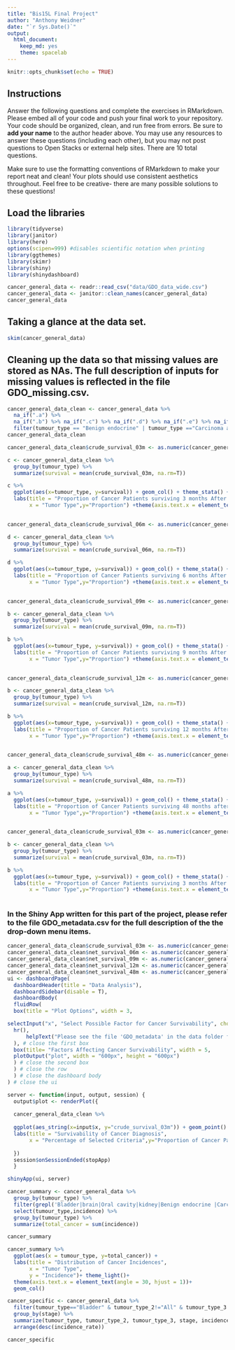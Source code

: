 ```yaml
---
title: "Bis15L Final Project"
author: "Anthony Weidner"
date: "`r Sys.Date()`"
output:
  html_document: 
    keep_md: yes
    theme: spacelab
---
```


```r
knitr::opts_chunk$set(echo = TRUE)
```

## Instructions
Answer the following questions and complete the exercises in RMarkdown. Please embed all of your code and push your final work to your repository. Your code should be organized, clean, and run free from errors. Be sure to **add your name** to the author header above. You may use any resources to answer these questions (including each other), but you may not post questions to Open Stacks or external help sites. There are 10 total questions.  

Make sure to use the formatting conventions of RMarkdown to make your report neat and clean! Your plots should use consistent aesthetics throughout. Feel free to be creative- there are many possible solutions to these questions!  


## Load the libraries
```r
library(tidyverse)
library(janitor)
library(here)
options(scipen=999) #disables scientific notation when printing
library(ggthemes)
library(skimr)
library(shiny)
library(shinydashboard)
```


```r
cancer_general_data <- readr::read_csv("data/GDO_data_wide.csv")
cancer_general_data <- janitor::clean_names(cancer_general_data)
cancer_general_data
```



## Taking a glance at the data set.
```r
skim(cancer_general_data)
```



## Cleaning up the data so that missing values are stored as NAs. The full description of inputs for missing values is reflected in the file GDO_missing.csv. 
```r
cancer_general_data_clean <- cancer_general_data %>%
  na_if(".a") %>%
  na_if(".b") %>% na_if(".c") %>% na_if(".d") %>% na_if(".e") %>% na_if(".f") %>% na_if(".g") %>% na_if(".h") %>% na_if(".i") %>% na_if(".j")%>% na_if(".k")%>% na_if(".m") %>%
  filter(tumour_type == "Benign endocrine" | tumour_type =="Carcinoma and Other" | tumour_type =="Malignant brain" | tumour_type =="Malignant epithelial" |  tumour_type =="Non-malignant brain" | tumour_type =="Neuroendocrine")
cancer_general_data_clean
```



```r
cancer_general_data_clean$crude_survival_03m <- as.numeric(cancer_general_data_clean$crude_survival_03m)

c <- cancer_general_data_clean %>%
  group_by(tumour_type) %>%
  summarize(survival = mean(crude_survival_03m, na.rm=T))

c %>%
  ggplot(aes(x=tumour_type, y=survival)) + geom_col() + theme_stata() +
  labs(title = "Proportion of Cancer Patients surviving 3 months After Diagnosis",
       x = "Tumor Type",y="Proportion") +theme(axis.text.x = element_text(angle = 50, hjust = 1))
  
```


```r
cancer_general_data_clean$crude_survival_06m <- as.numeric(cancer_general_data_clean$crude_survival_06m)

d <- cancer_general_data_clean %>%
  group_by(tumour_type) %>%
  summarize(survival = mean(crude_survival_06m, na.rm=T))

d %>%
  ggplot(aes(x=tumour_type, y=survival)) + geom_col() + theme_stata() +
  labs(title = "Proportion of Cancer Patients surviving 6 months After Diagnosis",
       x = "Tumor Type",y="Proportion") +theme(axis.text.x = element_text(angle = 50, hjust = 1))
  
```

```r
cancer_general_data_clean$crude_survival_09m <- as.numeric(cancer_general_data_clean$crude_survival_09m)

b <- cancer_general_data_clean %>%
  group_by(tumour_type) %>%
  summarize(survival = mean(crude_survival_09m, na.rm=T))

b %>%
  ggplot(aes(x=tumour_type, y=survival)) + geom_col() + theme_stata() +
  labs(title = "Proportion of Cancer Patients surviving 9 months After Diagnosis",
       x = "Tumor Type",y="Proportion") +theme(axis.text.x = element_text(angle = 50, hjust = 1))
  
```

```r
cancer_general_data_clean$crude_survival_12m <- as.numeric(cancer_general_data_clean$crude_survival_12m)

b <- cancer_general_data_clean %>%
  group_by(tumour_type) %>%
  summarize(survival = mean(crude_survival_12m, na.rm=T))

b %>%
  ggplot(aes(x=tumour_type, y=survival)) + geom_col() + theme_stata() +
  labs(title = "Proportion of Cancer Patients surviving 12 months After Diagnosis",
       x = "Tumor Type",y="Proportion") +theme(axis.text.x = element_text(angle = 50, hjust = 1))
  
```

```r
cancer_general_data_clean$crude_survival_48m <- as.numeric(cancer_general_data_clean$crude_survival_48m)

a <- cancer_general_data_clean %>%
  group_by(tumour_type) %>%
  summarize(survival = mean(crude_survival_48m, na.rm=T))

a %>%
  ggplot(aes(x=tumour_type, y=survival)) + geom_col() + theme_stata() +
  labs(title = "Proportion of Cancer Patients surviving 48 months after Diagnosis",
       x = "Tumor Type",y="Proportion") +theme(axis.text.x = element_text(angle = 50, hjust = 1))
  
```

```r
cancer_general_data_clean$crude_survival_03m <- as.numeric(cancer_general_data_clean$crude_survival_03m)

b <- cancer_general_data_clean %>%
  group_by(tumour_type) %>%
  summarize(survival = mean(crude_survival_03m, na.rm=T))

b %>%
  ggplot(aes(x=tumour_type, y=survival)) + geom_col() + theme_stata() +
  labs(title = "Proportion of Cancer Patients surviving 3 months After Diagnosis",
       x = "Tumor Type",y="Proportion") +theme(axis.text.x = element_text(angle = 50, hjust = 1))
  
```

### In the Shiny App written for this part of the project, please refer to the file GDO_metadata.csv for the full description of the the drop-down menu items.

```r
cancer_general_data_clean$crude_survival_03m <- as.numeric(cancer_general_data_clean$crude_survival_03m)
cancer_general_data_clean$net_survival_06m <- as.numeric(cancer_general_data_clean$net_survival_06m)
cancer_general_data_clean$net_survival_09m <- as.numeric(cancer_general_data_clean$net_survival_09m)
cancer_general_data_clean$net_survival_12m <- as.numeric(cancer_general_data_clean$net_survival_12m)
cancer_general_data_clean$net_survival_48m <- as.numeric(cancer_general_data_clean$net_survival_48m)
ui <- dashboardPage(
  dashboardHeader(title = "Data Analysis"),
  dashboardSidebar(disable = T),
  dashboardBody(
  fluidRow(
  box(title = "Plot Options", width = 3,

selectInput("x", "Select Possible Factor for Cancer Survivability", choices = c("other_care_percentage", "surgery_only_percentage", "surgery_percentage", "surgery_and_rt_percentage", "ct_only_percentage", "ct_percentage"), selected = "other_care_percentage"),
  hr(),
      helpText("Please see the file 'GDO_metadata' in the data folder for full descriptions of the various factors for selection."),
  ), # close the first box
  box(title= "Factors Affecting Cancer Survivability", width = 5,
  plotOutput("plot", width = "600px", height = "600px")
  ) # close the second box
  ) # close the row
  ) # close the dashboard body
) # close the ui

server <- function(input, output, session) { 
  output$plot <- renderPlot({
  
  cancer_general_data_clean %>%
      
  ggplot(aes_string(x=input$x, y="crude_survival_03m")) + geom_point() + theme_stata() + scale_x_discrete(breaks=c(10,20,30,40,50,60,70,80,90,100))+
  labs(title = "Survivability of Cancer Diagnosis",
       x = "Percentage of Selected Criteria",y="Proportion of Cancer Patients Surviving 3 Months") +theme(axis.text.x = element_text(hjust = 1))
      
  })
  session$onSessionEnded(stopApp)
  }

shinyApp(ui, server)
```





```r
cancer_summary <- cancer_general_data %>%
  group_by(tumour_type) %>%
  filter(grepl('Bladder|brain|Oral cavity|kidney|Benign endocrine |Carcinoma |endocrine',tumour_type)) %>%
  select(tumour_type,incidence) %>%
  group_by(tumour_type) %>%
  summarize(total_cancer = sum(incidence))

cancer_summary
```


```r
cancer_summary %>%
  ggplot(aes(x = tumour_type, y=total_cancer)) +
  labs(title = "Distribution of Cancer Incidences",
       x = "Tumor Type",
       y = "Incidence")+ theme_light()+
  theme(axis.text.x = element_text(angle = 30, hjust = 1))+
  geom_col()

```

```r
cancer_specific <- cancer_general_data %>%
  filter(tumour_type=="Bladder" & tumour_type_2!="All" & tumour_type_3!="All") %>%
  group_by(stage) %>%
  summarize(tumour_type, tumour_type_2, tumour_type_3, stage, incidence, incidence_rate) %>%
  arrange(desc(incidence_rate))

cancer_specific
```

































